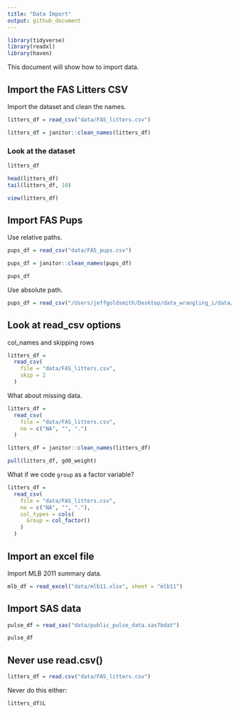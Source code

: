 ```yaml
---
title: "Data Import"
output: github_document
---
```


```r
library(tidyverse)
library(readxl)
library(haven)
```



This document will show how to import data.


## Import the FAS Litters CSV

Import the dataset and clean the names. 

```r
litters_df = read_csv("data/FAS_litters.csv")

litters_df = janitor::clean_names(litters_df)
```


### Look at the dataset

```r
litters_df

head(litters_df)
tail(litters_df, 10)
```

```r
view(litters_df)
```


## Import FAS Pups


Use relative paths. 


```r
pups_df = read_csv("data/FAS_pups.csv")

pups_df = janitor::clean_names(pups_df)

pups_df
```


Use absolute path. 

```r
pups_df = read_csv("/Users/jeffgoldsmith/Desktop/data_wrangling_i/data/FAS_pups.csv")
```


## Look at read_csv options

col_names and skipping rows

```r
litters_df = 
  read_csv(
    file = "data/FAS_litters.csv",
    skip = 2
  )
```


What about missing data.

```r
litters_df = 
  read_csv(
    file = "data/FAS_litters.csv",
    na = c("NA", "", ".")
  )

litters_df = janitor::clean_names(litters_df)

pull(litters_df, gd0_weight)
```

What if we code `group` as a factor variable?

```r
litters_df = 
  read_csv(
    file = "data/FAS_litters.csv",
    na = c("NA", "", "."), 
    col_types = cols(
      Group = col_factor()
    )
  )
```


## Import an excel file

Import MLB 2011 summary data.

```r
mlb_df = read_excel("data/mlb11.xlsx", sheet = "mlb11")
```


## Import SAS data

```r
pulse_df = read_sas("data/public_pulse_data.sas7bdat")

pulse_df
```



## Never use read.csv()


```r
litters_df = read.csv("data/FAS_litters.csv")
```

Never do this either:
```r
litters_df$L
```






